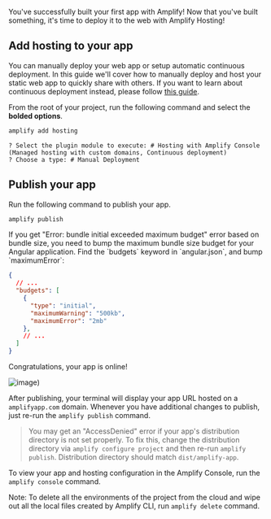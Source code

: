 You've successfully built your first app with Amplify! Now that you've built something, it's time to deploy it to the web with Amplify Hosting!

## Add hosting to your app
You can manually deploy your web app or setup automatic continuous deployment. In this guide we'll cover how to manually deploy and host your static web app to quickly share with others. If you want to learn about continuous deployment instead, please follow [this guide](https://docs.aws.amazon.com/amplify/latest/userguide/multi-environments.html#standard).

From the root of your project, run the following command and select the **bolded options**. 
```bash
amplify add hosting
```

```console
? Select the plugin module to execute: # Hosting with Amplify Console (Managed hosting with custom domains, Continuous deployment)
? Choose a type: # Manual Deployment
```

## Publish your app

Run the following command to publish your app.

```bash
amplify publish
```

<Callout>
  If you get "Error: bundle initial exceeded maximum budget" error based on bundle size, you need to bump the maximum bundle size budget for your Angular application. Find the `budgets` keyword in `angular.json`, and bump `maximumError`:

```json
{
  // ...
  "budgets": [
    {
      "type": "initial",
      "maximumWarning": "500kb",
      "maximumError": "2mb"
    },
    // ...
  ]
}
```
</Callout>

Congratulations, your app is online!

![image](/images/browser-published-updated.png))

After publishing, your terminal will display your app URL hosted on a `amplifyapp.com` domain. Whenever you have additional changes to publish, just re-run the `amplify publish` command.

> You may get an "AccessDenied" error if your app's distribution directory is not set properly. To fix this, change the distribution directory via `amplify configure project` and then re-run `amplify publish`. Distribution directory should match `dist/amplify-app`.

To view your app and hosting configuration in the Amplify Console, run the `amplify console` command.

Note: To delete all the environments of the project from the cloud and wipe out all the local files created by Amplify CLI, run `amplify delete` command.
